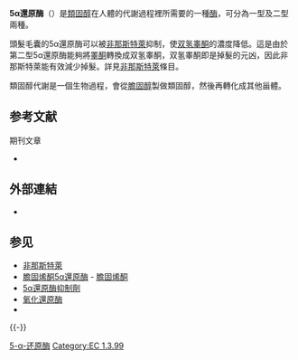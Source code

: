 {{Expand |time=2011-09-14T17:34:46+00:00 }}

{{enzyme
| Name = 3-氧-5-α-类固醇4-脱氢酶
| EC_number = 1.3.99.5
| CAS_number = 9036-43-5
| IUBMB_EC_number = 1/3/99/5
| GO_code = 0003865
| image = 
| width = 
| caption = 
}}
{{protein
| Name = [[SRD5A1|类固醇-5-α-还原酶，α多肽1]]
| caption = 
| image = 
| width = 
| HGNCid = 11284
| Symbol = [[SRD5A1|SRD5A1]]
| AltSymbols = 
| EntrezGene = 6715
| OMIM = 184753
| RefSeq = NM_001047
| UniProt = P18405
| PDB = 
| ECnumber = 1.3.99.5
| Chromosome = 5
| Arm = p
| Band = 15
| LocusSupplementaryData = 
}}
{{protein
| Name = [[SRD5A2|类固醇-5-α-还原酶，α多肽2]]
| caption = 
| image = 
| width = 
| HGNCid = 11285
| Symbol = [[SRD5A2|SRD5A2]]
| AltSymbols = 
| EntrezGene = 6716
| OMIM = 607306
| RefSeq = NM_000348
| UniProt = P31213
| PDB = 
| ECnumber = 1.3.99.5
| Chromosome = 2
| Arm = p
| Band = 23
| LocusSupplementaryData = 
}}

'''5α還原酶'''（{{lang-en|5-alpha reductase}}）是[[類固醇|類固醇]]在人體的代謝過程裡所需要的一種[[酶|酶]]，可分為一型及二型兩種。

頭髮毛囊的5α還原酶可以被[[非那斯特萊|非那斯特萊]]抑制，使[[双氢睾酮|双氢睾酮]]的濃度降低。這是由於第二型5α還原酶能夠將[[睪酮|睪酮]]轉換成双氢睾酮，双氢睾酮即是掉髮的元凶，因此非那斯特萊能有效減少掉髮。詳見[[非那斯特萊|非那斯特萊]]條目。

類固醇代謝是一個生物過程，會從[[膽固醇|膽固醇]]製做類固醇，然後再轉化成其他甾體。

{{FileTA|Steroidogenesis|svg|thumb|600px|left|[[类固醇生成|类固醇生成]]，圖的中下部顯示了5α還原酶在兩個化學反應中的作用，把[[睾酮|睾酮]][[還原|還原]]為[[雙氫睾酮|雙氫睾酮]]。}}

{{clear}}

== 参考文献 ==
{{Reflist}}
{{ReflistH}}
; 期刊文章
* {{cite journal |last1 = Levy |first1 = H. R. |last2 = Talalay |first2 = P. |year = 1959 |title = Bacterial oxidation of steroids. II. Studies on the enzymatic mechanism of ring A dehydrogenation | 
url = https://archive.org/details/sim_journal-of-biological-chemistry_1959-08_234_8/page/2014 |journal = J. Biol. Chem. |volume = 234 |issue = 8 |pages = 2014–21 |PMID = 13673006 }}
{{ReflistF}}

== 外部連結 ==
* {{MeshName|Testosterone+5-alpha-Reductase}}

== 参见 ==
{{Portal|化学|生物学|药理学|医学}}
* [[非那斯特萊|非那斯特萊]]
* [[膽固烯酮5α還原酶|膽固烯酮5α還原酶]] - [[膽固烯酮|膽固烯酮]]
* [[5α還原酶抑制劑|5α還原酶抑制劑]]
* [[氧化還原酶|氧化還原酶]]
* {{en-link|5α還原酶缺乏症|5α-Reductase deficiency}}

{{-}}
{{CH-CH氧化还原酶}}
{{膽固醇與類固醇代謝酶}}

[[Category:5-α-还原酶|]]
[[Category:EC_1.3.99|Category:EC 1.3.99]]